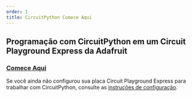 ```yaml
---
order: 1
title: CircuitPython Comece Aqui
---
```


## Programação com CircuitPython em um Circuit Playground Express da Adafruit

### [Comece Aqui](/exercises/pt-BR/circuitpython/setup)

Se você ainda não configurou sua placa Circuit Playground Express para trabalhar com CircuitPython, consulte as [instruções de configuração](/exercises/pt-BR/circuitircuitpython/setup).